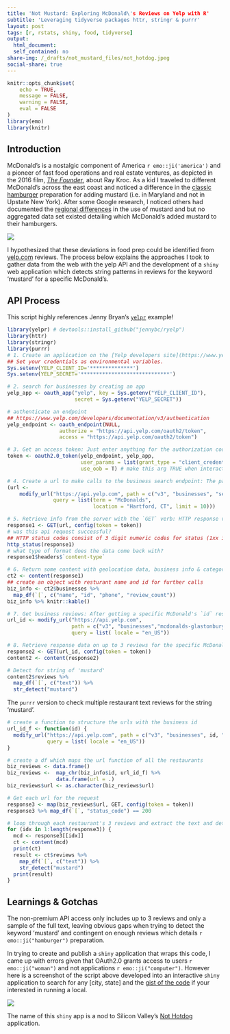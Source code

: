 ```yaml
---
title: 'Not Mustard: Exploring McDonald\'s Reviews on Yelp with R'
subtitle: 'Leveraging tidyverse packages httr, stringr & purrr'
layout: post
tags: [r, rstats, shiny, food, tidyverse]
output: 
  html_document: 
  self_contained: no
share-img: /_drafts/not_mustard_files/not_hotdog.jpeg
social-share: true
---
```


```r
knitr::opts_chunk$set(
	echo = TRUE,
	message = FALSE,
	warning = FALSE, 
	eval = FALSE
)
library(emo)
library(knitr)
```

## Introduction

McDonald's is a nostalgic component of America `r emo::ji('america')` and a pioneer of fast food operations and real estate ventures, as depicted in the 2016 film, [_The Founder_](https://www.rottentomatoes.com/m/the_founder/), about Ray Kroc. As a kid I traveled to different McDonald's across the east coast and noticed a difference in the [classic hamburger](https://www.mcdonalds.com/us/en-us/full-menu/burgers.html) preparation for adding mustard (i.e. in Maryland and not in Upstate New York). After some Google research, I noticed others had documented the [regional differences](http://aht.seriouseats.com/2010/03/dear-aht-differences-in-regional-mustard-use-on-mcdonalds-hamburgers.html) in the use of mustard and but no aggregated data set existed detailing which McDonald's added mustard to their hamburgers.

![](https://media.giphy.com/media/37NQLccUA0lmo/giphy.gif)

I hypothesized that these deviations in food prep could be identified from [yelp.com](https://www.yelp.com/) reviews. The process below explains the approaches I took to gather data from the web with the yelp API and the development of a `shiny` web application which detects string patterns in reviews for the keyword 'mustard' for a specific McDonald's.


## API Process

This script highly references Jenny Bryan's [`yelpr`](https://github.com/jennybc/yelpr) example!

```r
library(yelpr) # devtools::install_github("jennybc/ryelp")
library(httr)
library(stringr)
library(purrr)
# 1. Create an application on the [Yelp developers site](https://www.yelp.com/developers/v3/manage_app) and agree to the Terms and aggreements
## Set your credentials as environmental variables. 
Sys.setenv(YELP_CLIENT_ID='**************')
Sys.setenv(YELP_SECRET='*****************************')

# 2. search for businesses by creating an app
yelp_app <- oauth_app("yelp", key = Sys.getenv("YELP_CLIENT_ID"),
                      secret = Sys.getenv("YELP_SECRET"))

# authenticate an endpoint
## https://www.yelp.com/developers/documentation/v3/authentication
yelp_endpoint <- oauth_endpoint(NULL,
                 authorize = "https://api.yelp.com/oauth2/token",
                 access = "https://api.yelp.com/oauth2/token")

# 3. Get an access token: Just enter anything for the authorization code when prompted in the Console of RStudio
token <- oauth2.0_token(yelp_endpoint, yelp_app,
                        user_params = list(grant_type = "client_credentials"),
                        use_oob = T) # make this arg TRUE when interactive

# 4. Create a url to make calls to the business search endpoint: The parts of the url include the endpoint and the query search parameters after the **?**
(url <-
    modify_url("https://api.yelp.com", path = c("v3", "businesses", "search"),
               query = list(term = "McDonalds",
                            location = "Hartford, CT", limit = 10)))

# 5. Retrieve info from the server with the `GET` verb: HTTP response verbs enable the client to send us back data on: status, headers, and body/content. Available verbs include **`GET`ting** data from the server, **`POST`ing** new data to the server, **`PUT`** new data to update a partial record and **`DELETE`ing** data.
response1 <- GET(url, config(token = token))
# was this api request successful?
## HTTP status codes consist of 3 digit numeric codes for status (1xx is information, 2xx is success, 3xx is redirection, 4xx is client error, 5xx server error).
http_status(response1)
# what type of format does the data come back with?
response1$headers$`content-type`

# 6. Return some content with geolocation data, business info & categories
ct2 <- content(response1)
## create an object with resturant name and id for further calls
biz_info <- ct2$businesses %>% 
  map_df(`[`, c("name", "id", "phone", "review_count")) 
biz_info %>% knitr::kable()

# 7. Get business reviews: After getting a specific McDonald's `id` restructure the url as an individual value and secondly creating a function to create a data.frame with urls for each business from the search endpoint.
url_id <- modify_url("https://api.yelp.com", 
                     path = c("v3", "businesses","mcdonalds-glastonbury", "reviews"),
                     query = list( locale = "en_US"))

# 8. Retrieve response data on up to 3 reviews for the specific McDonald's
response2 <- GET(url_id, config(token = token))
content2 <- content(response2)

# Detect for string of 'mustard'
content2$reviews %>% 
  map_df(`[`, c("text")) %>% 
  str_detect("mustard")
```

The `purrr` version to check multiple restaurant text reviews for the string 'mustard'.

```r
# create a function to structure the urls with the business id
url_id_f <- function(id) {
  modify_url("https://api.yelp.com", path = c("v3", "businesses", id, "reviews"),
             query = list( locale = "en_US"))
}

# create a df which maps the url function of all the restaurants
biz_reviews <- data.frame()
biz_reviews <-  map_chr(biz_info$id, url_id_f) %>% 
                data.frame(url = .)
biz_reviews$url <- as.character(biz_reviews$url)

# Get each url for the request
response3 <- map(biz_reviews$url, GET, config(token = token))
response3 %>% map_df(`[`, "status_code") == 200

# loop through each restaurant's 3 reviews and extract the text and detect the presence of the string 'mustard'
for (idx in 1:length(response3)) {
  mcd <- response3[[idx]]
  ct <- content(mcd)
  print(ct)
  result <- ct$reviews %>% 
    map_df(`[`, c("text")) %>% 
    str_detect("mustard")
  print(result)
}
```

## Learnings & Gotchas

The non-premium API access only includes up to 3 reviews and only a sample of the full text, leaving obvious gaps when trying to detect the keyword 'mustard' and contingent on enough reviews which details `r emo::ji("hamburger")` preparation.

In trying to create and publish a `shiny` application that wraps this code, I came up with errors given that OAuth2.0 grants access to users `r emo::ji("woman")` and not applications `r emo::ji("computer")`. However here is a screenshot of the script above developed into an interactive `shiny` application to search for any [city, state] and the [gist of the code](https://gist.github.com/jasdumas/2c756e781a101d727eb7c881d38e0ad8) if your interested in running a local.

![](/Users/jasminedumas/Desktop/GitHub Clone Repos/jasdumas.github.io/_drafts/not_mustard_files/not_hotdog.jpeg) 

The name of this `shiny` app is a nod to Silicon Valley's [Not Hotdog](https://www.theverge.com/2017/6/26/15876006/hot-dog-app-android-silicon-valley) application.





